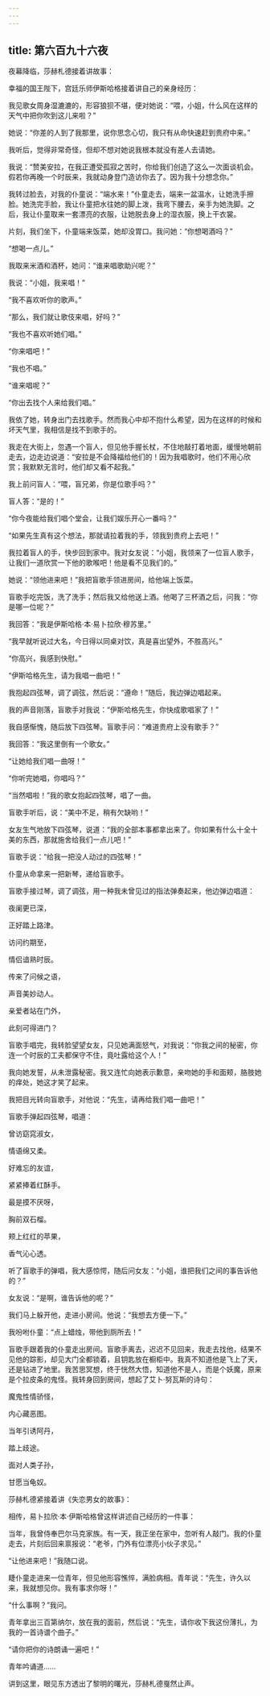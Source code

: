 ```yaml
---
---
---
```

title: 第六百九十六夜
---






夜幕降临，莎赫札德接着讲故事：





幸福的国王陛下，宫廷乐师伊斯哈格接着讲自己的亲身经历：

我见歌女周身湿漉漉的，形容狼狈不堪，便对她说：“喂，小姐，什么风在这样的天气中把你吹到这儿来啦？”

她说：“你差的人到了我那里，说你思念心切，我只有从命快速赶到贵府中来。”

我听后，觉得非常奇怪，但却不想对她说我根本就没有差人去请她。

我说：“赞美安拉，在我正遭受孤寂之苦时，你给我们创造了这么一次面谈机会。假若你再晚一个时辰来，我就动身登门造访你去了。因为我十分想念你。”

我转过脸去，对我的仆童说：“端水来！”仆童走去，端来一盆温水，让她洗手擦脸。她洗完手脸，我让仆童把水往她的脚上泼，我弯下腰去，亲手为她洗脚。之后，我让仆童取来一套漂亮的衣服，让她脱去身上的湿衣服，换上干衣裳。

片刻，我们坐下，仆童端来饭菜，她却没胃口。我问她：“你想喝酒吗？”

“想喝一点儿。”

我取来米酒和酒杯，她问：“谁来唱歌助兴呢？”

我说：“小姐，我来唱！”

“我不喜欢听你的歌声。”

“那么，我们就让歌伎来唱，好吗？”

“我也不喜欢听她们唱。”

“你来唱吧！”

“我也不唱。”

“谁来唱呢？”

“你出去找个人来给我们唱。”

我依了她，转身出门去找歌手。然而我心中却不抱什么希望，因为在这样的时候和坏天气里，我相信是找不到歌手的。

我走在大街上，忽遇一个盲人，但见他手握长杖，不住地敲打着地面，缓慢地朝前走去，边走边说道：“安拉是不会降福给他们的！因为我唱歌时，他们不用心欣赏；我默默无言时，他们却又看不起我。”

我上前问盲人：“喂，盲兄弟，你是位歌手吗？”

盲人答：“是的！”

“你今夜能给我们唱个堂会，让我们娱乐开心一番吗？”

“如果先生真有这个想法，那就请拉着我的手，领我到贵府上去吧！”

我拉着盲人的手，快步回到家中。我对女友说：“小姐，我领来了一位盲人歌手，让我们一道欣赏一下他的歌喉吧！他是看不见我们的。”

她说：“领他进来吧！”我把盲歌手领进房间，给他端上饭菜。

盲歌手吃完饭，洗了洗手；然后我又给他送上酒。他喝了三杯酒之后，问我：“你是哪一位呢？”

我回答：“我是伊斯哈格·本·易卜拉欣·穆苏里。”

“我早就听说过大名，今日得以同桌对饮，真是喜出望外，不胜高兴。”

“你高兴，我感到快慰。”

“伊斯哈格先生，请为我唱一曲吧！”

我抱起四弦琴，调了调弦，然后说：“遵命！”随后，我边弹边唱起来。

我的声音刚落，盲歌手对我说：“伊斯哈格先生，你快成歌唱家了！”

我自感惭愧，随后放下四弦琴。盲歌手问：“难道贵府上没有歌手？”

我回答：“我这里倒有一个歌女。”

“让她给我们唱一曲呀！”

“你听完她唱，你唱吗？”

“当然唱啦！”我的歌女抱起四弦琴，唱了一曲。

盲歌手听后，说：“美中不足，稍有欠缺哟！”

女友生气地放下四弦琴，说道：“我的全部本事都拿出来了。你如果有什么十全十美的东西，那就施舍给我们一点儿吧！”

盲歌手说：“给我一把没人动过的四弦琴！”

仆童从命拿来一把新琴，递给盲歌手。

盲歌手接过琴，调了调弦，用一种我未曾见过的指法弹奏起来，他边弹边唱道：


夜阑更已深，

正好踏上路津。

访问约期至，

情侣谙熟时辰。

传来了问候之语，

声音美妙动人。

亲爱者站在门外，

此刻可得进门？



盲歌手唱完，我转脸望望女友，只见她满面怒气，对我说：“你我之间的秘密，你连一个时辰的工夫都保守不住，竟吐露给这个人！”

我向她发誓，从未泄露秘密。我又连忙向她表示歉意，亲吻她的手和面颊，胳肢她的痒处，她这才笑了起来。

我把目光转向盲歌手，对他说：“先生，请再给我们唱一曲吧！”

盲歌手弹起四弦琴，唱道：


曾访窈窕淑女，

情语绵又柔。

好难忘的友谊，

紧紧捧着红酥手。

最是摸不厌呀，

胸前双石榴。

颊上红红的苹果，

香气沁心透。



听了盲歌手的弹唱，我大感惊愕，随后问女友：“小姐，谁把我们之间的事告诉他的？”

女友说：“是啊，谁告诉他的呢？”

我们马上躲开他，走进小房间。他说：“我想去方便一下。”

我吩咐仆童：“点上蜡烛，带他到厕所去！”

盲歌手跟着我的仆童走出房间。盲歌手离去，迟迟不见回来，我走去找他，结果不见他的踪影，却见大门全都锁着，且钥匙放在橱柜中。我真不知道他是飞上了天，还是钻进了地里。我苦思冥想，终于恍然大悟，知道他不是人，而是个妖魔，原来是个拉皮条的鬼怪。我转身回到房间，想起了艾卜·努瓦斯的诗句：


魔鬼性情骄怪，

内心藏恶图。

当年引诱阿丹，

踏上歧途。

面对人类子孙，

甘愿当龟奴。



莎赫札德紧接着讲《失恋男女的故事》：

相传，易卜拉欣·本·伊斯哈格曾这样讲述自己经历的一件事：

当年，我曾侍奉巴尔马克家族。有一天，我正坐在家中，忽听有人敲门。我的仆童走去，片刻后回来禀报说：“老爷，门外有位漂亮小伙子求见。”

“让他进来吧！”我随口说。

睫仆童走进来一位青年，但见他形容憔悴，满脸病相。青年说：“先生，许久以来，我就想见你。我有事求你呀！”

“什么事啊？”我问。

青年拿出三百第纳尔，放在我的面前，然后说：“先生，请你收下我这份薄扎，为我的一首诗谱个曲子。”

“请你把你的诗朗诵一遍吧！”

青年吟诵道……





讲到这里，眼见东方透出了黎明的曙光，莎赫札德戛然止声。
